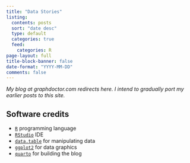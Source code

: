 ```yaml
---
title: "Data Stories"
listing:
  contents: posts
  sort: "date desc"
  type: default
  categories: true
  feed:
    categories: R
page-layout: full
title-block-banner: false
date-format: "YYYY-MM-DD"
comments: false
---
```


:::{.column-margin}
*My blog at graphdoctor.com redirects here. I intend to gradually port my earlier posts to this site.*
:::






## Software credits {.appendix}

- [`R`](https://www.r-project.org/) programming language
- [`RStudio`](https://www.rstudio.com/) IDE
- [`data.table`](https://CRAN.R-project.org/package=data.table) for manipulating data    
- [`ggplot2`](https://CRAN.R-project.org/package=ggplot2) for data graphics   
- [`quarto`](https://quarto.org/) for building the blog 

    
